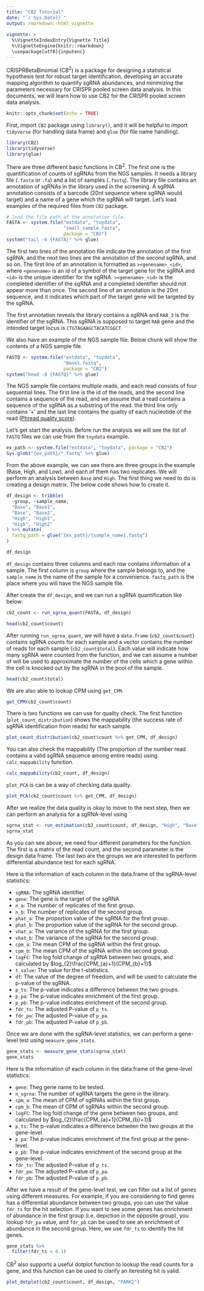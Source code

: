 ```yaml
---
title: "CB2 Tutorial"
date: "`r Sys.Date()`"
output: rmarkdown::html_vignette
  
vignette: >
  %\VignetteIndexEntry{Vignette Title}
  %\VignetteEngine{knitr::rmarkdown}
  \usepackage[utf8]{inputenc}
---
```


CRISPRBetaBinomial (CB<sup>2</sup>) is a package for designing a statistical hypothesis test for robust target identification, developing an accurate mapping algorithm to quantify sgRNA abundances, and minimizing the parameters necessary for CRISPR pooled screen data analysis. In this documents, we will learn how to use CB2 for the CRISPR pooled screen data analysis.

```r
knitr::opts_chunk$set(echo = TRUE)
```

First, import `CB2` package using `library()`, and it will be helpful to import `tidyverse` (for handling data frame) and `glue` (for file name handling).

```r
library(CB2)
library(tidyverse)
library(glue)
```

There are three different basic functions in CB<sup>2</sup>. The first one is the quantification of counts of sgRNAs from the NGS samples. It needs a library file (`.fasta` or `.fa`) and a list of samples (`.fastq`). The library file contains an annotation of sgRNAs in the library used in the screening. A sgRNA annotation consists of a barcode (20nt sequence where sgRNA would target) and a name of a gene which the sgRNA will target. Let's load examples of the required files from `CB2` package.

```r
# load the file path of the annotation file.
FASTA <- system.file("extdata", "toydata",
                     "small_sample.fasta",
                     package = "CB2")
system("tail -6 {FASTA}" %>% glue)
```

The first two lines of the annotation file indicate the annotation of the first sgRNA, and the next two lines are the annotation of the second sgRNA, and so on. The first line of an annotation is formatted as `><genename>_<id>`, where `<genename>` is an id of a symbol of the target gene for the sgRNA and `<id>` is the unique identifier for the sgRNA. `><genename>_<id>` is the completed identifier of the sgRNA and a completed identifier should not appear more than once. The second line of an annotation is the 20nt sequence, and it indicates which part of the target gene will be targeted by the sgRNA. 

The first annotation reveals the library contains a sgRNA and `RAB_3` is the identifier of the sgRNA. This sgRNA is supposed to target `RAB` gene and the intended target locus is `CTGTAGAAGCTACATCGGCT`

We also have an example of the NGS sample file. Below chunk will show the contents of a NGS sample file.

```r
FASTQ <- system.file("extdata", "toydata",
                     "Base1.fastq",
                     package = "CB2")
system("head -8 {FASTQ}" %>% glue)
```

The NGS sample file contains multiple reads, and each read consists of four sequential lines. The first line is the id of the reads, and the second line contains a sequence of the read, and we assume that a read contains a sequence of the sgRNA as a substring of the read. the third line only contains '+' and the last line contains the quality of each nucleotide of the read ([Phread quality score](https://en.wikipedia.org/wiki/FASTQ_format)).


Let's get start the analysis. Before run the analysis we will see the list of `FASTQ` files we can use from the `toydata` example.

```r
ex_path <- system.file("extdata", "toydata", package = "CB2")
Sys.glob("{ex_path}/*.fastq" %>% glue)
```

From the above example, we can see there are three groups in the example (Base, High, and Low), and each of them has two replicates. We will perform an analysis between `Base` and `High`. The first thing we need to do is creating a design matrix. The below code shows how to create it.

```r
df_design <- tribble(
  ~group, ~sample_name,
  "Base", "Base1",  
  "Base", "Base2", 
  "High", "High1",
  "High", "High2"
) %>% mutate(
  fastq_path = glue("{ex_path}/{sample_name}.fastq")
)

df_design
```

`df_design` contains three columns and each row contains information of a sample. The first column is `group` where the sample belongs to, and the `sample_name` is the name of the sample for a convenience. `fastq_path` is the place where you will have the NGS sample file.

After create the `df_design`, and we can run a sgRNA quantification like below:

```r
cb2_count <- run_sgrna_quant(FASTA, df_design)
```

```r
head(cb2_count$count)
```

After running `run_sgrna_quant`, we will have a `data.frame` (`cb2_count$count`) contains sgRNA counts for each sample and a vector contains the number of reads for each sample (`cb2_count$total`). Each value will indicate how many sgRNA were counted from the function, and we can assume a number of will be used to approximate the number of the cells which a gene within the cell is knocked out by the sgRNA in the pool of the sample.

```r
head(cb2_count$total)
```

We are also able to lookup CPM using `get_CPM`.
```r
get_CPM(cb2_count$count)
```

There is two functions we can use for quality check. The first function (`plot_count_distribution`) shows the mappability (the success rate of sgRNA identification from reads) for each sample.
```r
plot_count_distribution(cb2_count$count %>% get_CPM, df_design)
```

You can also check the mappability (The proportion of the number read contains a valid sgRNA sequence among entire reads) using `calc_mappability` function.

```r
calc_mappability(cb2_count, df_design)
```

`plot_PCA` is can be a way of checking data quality.

```r
plot_PCA(cb2_count$count %>% get_CPM, df_design)
```

After we realize the data quality is okay to move to the next step, then we can perform an analysis for a sgRNA-level using `

```r
sgrna_stat <- run_estimation(cb2_count$count, df_design, "High", "Base")
sgrna_stat
```

As you can see above, we need four different parameters for the function. The first is a matrix of the read count, and the second parameter is the design data frame. The last two are the groups we are interested to perform differential abundance test for each sgRNA.

Here is the information of each column in the data.frame of the sgRNA-level statistics:

* `sgRNA`: The sgRNA identifier.
* `gene`: The gene is the target of the sgRNA 
* `n_a`: The number of replicates of the first group.
* `n_b`: The number of replicates of the second group.
* `phat_a`: The proportion value of the sgRNA for the first group.
* `phat_b`: The proportion value of the sgRNA for the second group.
* `vhat_a`: The variance of the sgRNA for the first group.
* `vhat_b`: The variance of the sgRNA for the second group.
* `cpm_a`: The mean CPM of the sgRNA within the first group.
* `cpm_b`: The mean CPM of the sgRNA within the second group.
* `logFC`: The log fold change of sgRNA between two groups, and calculated by $log_{2}\frac{CPM_{a}+1}{CPM_{b}+1}$
* `t_value`: The value for the t-statistics.
* `df`: The value of the degree of freedom, and will be used to calculate the p-value of the sgRNA.
* `p_ts`: The p-value indicates a difference between the two groups.
* `p_pa`: The p-value indicates enrichment of the first group.
* `p_pb`: The p-value indicates enrichment of the second group.
* `fdr_ts`: The adjusted P-value of `p_ts`.
* `fdr_pa`: The adjusted P-value of `p_pa`.
* `fdr_pb`: The adjusted P-value of `p_pb`.

Once we are done with the sgRNA-level statistics, we can perform a gene-level test using `measure_gene_stats`.

```r
gene_stats <- measure_gene_stats(sgrna_stat)
gene_stats
```

Here is the information of each column in the data.frame of the gene-level statistics:

* `gene`: Theg gene name to be tested.
* `n_sgrna`: The number of sgRNA targets the gene in the library.
* `cpm_a`: The mean of CPM of sgRNAs within the first group.
* `cpm_b`: The mean of CPM of sgRNAs within the second group.
* `logFC`: The log fold change of the gene between two groups, and calculated by $log_{2}\frac{CPM_{a}+1}{CPM_{b}+1}$
* `p_ts`: The p-value indicates a difference between the two groups at the gene-level.
* `p_pa`: The p-value indicates enrichment of the first group at the gene-level.
* `p_pb`: The p-value indicates enrichment of the second group at the gene-level.
* `fdr_ts`: The adjusted P-value of `p_ts`.
* `fdr_pa`: The adjusted P-value of `p_pa`.
* `fdr_pb`: The adjusted P-value of `p_pb`.

After we have a result of the gene-level test, we can filter out a list of genes using different measures. For example, if you are considering to find genes has a differential abundance between two groups, you can use the value `fdr_ts` for the hit selection. If you want to see some genes has enrichment of abundance in the first group (i.e. depiction in the opposite group), you lookup `fdr_pa` value, and `fdr_pb` can be used to see an enrichment of abundance in the second group. Here, we use `fdr_ts` to identify the hit genes.

```r
gene_stats %>% 
  filter(fdr_ts < 0.1)
```

CB<sup>2</sup> also supports a useful dotplot function to lookup the read counts for a gene, and this function can be used to clarify an iteresting hit is valid.

```r
plot_dotplot(cb2_count$count, df_design, "PARK2")
```